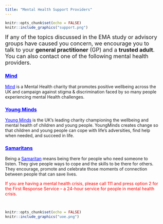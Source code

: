 ```yaml
---
title: "Mental Health Support Providers"
---
```

```r
knitr::opts_chunk$set(echo = FALSE)
knitr::include_graphics("support.png")
```

<font size="4">If any of the topics discussed in the EMA study or advisory groups have caused you concern, we encourage you to talk to your **general practitioner** (GP) and a **trusted adult**. You can also contact one of the following mental health providers.</font>

### <a href="https://www.mind.org.uk" style="color: blue;">Mind</a> 

<a href="https://www.mind.org.uk" style="color: blue;">Mind</a> is a Mental Health charity that promotes positive wellbeing across the UK and campaign against stigma & discrimination faced by so many people experiencing mental Health challenges.

### <a href="https://www.youngminds.org.uk" style="color: blue;">Young Minds</a> 

<a href="https://www.youngminds.org.uk" style="color: blue;">Young Minds</a> is the UK's leading charity championing the wellbeing and mental health of children and young people. YoungMinds creates change so that children and young people can cope with life's adversities, find help when needed, and succeed in life.

### <a href="https://www.samaritans.org/?currency=EUR" style="color: blue;">Samaritans</a> 

Being a <a href="https://www.samaritans.org/?currency=EUR" style="color: blue;">Samaritan</a>  means being there for people who need someone to listen. They give people ways to cope and the skills to be there for others. They encourage, promote and celebrate those moments of connection between people that can save lives.

<span style="color:red">If you are having a mental health crisis, please call 111 and press option 2 for the First Response Service – a 24-hour service for people in mental health crisis.</span>

&nbsp;<br>

```r
knitr::opts_chunk$set(echo = FALSE)
knitr::include_graphics("uoe.png")
``` 
